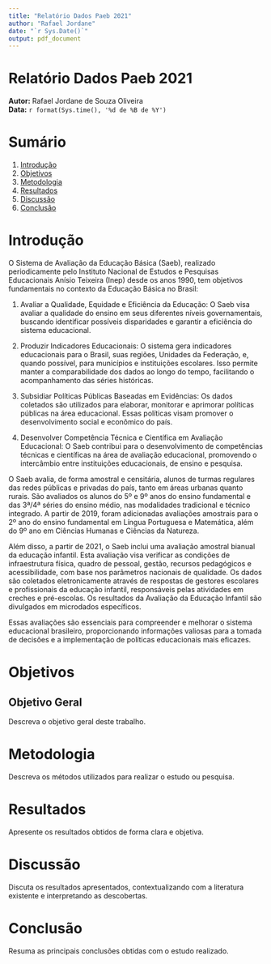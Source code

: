 ```yaml
---
title: "Relatório Dados Paeb 2021"
author: "Rafael Jordane"
date: "`r Sys.Date()`"
output: pdf_document
---
```


\newpage

# Relatório Dados Paeb 2021

**Autor:** Rafael Jordane de Souza Oliveira\
**Data:** `r format(Sys.time(), '%d de %B de %Y')`

\newpage

# Sumário

1.  [Introdução](#introdução)
2.  [Objetivos](#objetivos)
3.  [Metodologia](#metodologia)
4.  [Resultados](#resultados)
5.  [Discussão](#discussão)
6.  [Conclusão](#conclusão)

\newpage

# Introdução {#introdução}

O Sistema de Avaliação da Educação Básica (Saeb), realizado periodicamente pelo Instituto Nacional de Estudos e Pesquisas Educacionais Anísio Teixeira (Inep) desde os anos 1990, tem objetivos fundamentais no contexto da Educação Básica no Brasil:

1.  Avaliar a Qualidade, Equidade e Eficiência da Educação: O Saeb visa avaliar a qualidade do ensino em seus diferentes níveis governamentais, buscando identificar possíveis disparidades e garantir a eficiência do sistema educacional.

2.  Produzir Indicadores Educacionais: O sistema gera indicadores educacionais para o Brasil, suas regiões, Unidades da Federação, e, quando possível, para municípios e instituições escolares. Isso permite manter a comparabilidade dos dados ao longo do tempo, facilitando o acompanhamento das séries históricas.

3.  Subsidiar Políticas Públicas Baseadas em Evidências: Os dados coletados são utilizados para elaborar, monitorar e aprimorar políticas públicas na área educacional. Essas políticas visam promover o desenvolvimento social e econômico do país.

4.  Desenvolver Competência Técnica e Científica em Avaliação Educacional: O Saeb contribui para o desenvolvimento de competências técnicas e científicas na área de avaliação educacional, promovendo o intercâmbio entre instituições educacionais, de ensino e pesquisa.

O Saeb avalia, de forma amostral e censitária, alunos de turmas regulares das redes públicas e privadas do país, tanto em áreas urbanas quanto rurais. São avaliados os alunos do 5º e 9º anos do ensino fundamental e das 3ª/4ª séries do ensino médio, nas modalidades tradicional e técnico integrado. A partir de 2019, foram adicionadas avaliações amostrais para o 2º ano do ensino fundamental em Língua Portuguesa e Matemática, além do 9º ano em Ciências Humanas e Ciências da Natureza.

Além disso, a partir de 2021, o Saeb inclui uma avaliação amostral bianual da educação infantil. Esta avaliação visa verificar as condições de infraestrutura física, quadro de pessoal, gestão, recursos pedagógicos e acessibilidade, com base nos parâmetros nacionais de qualidade. Os dados são coletados eletronicamente através de respostas de gestores escolares e profissionais da educação infantil, responsáveis pelas atividades em creches e pré-escolas. Os resultados da Avaliação da Educação Infantil são divulgados em microdados específicos.

Essas avaliações são essenciais para compreender e melhorar o sistema educacional brasileiro, proporcionando informações valiosas para a tomada de decisões e a implementação de políticas educacionais mais eficazes.

# Objetivos {#objetivos}

## Objetivo Geral

Descreva o objetivo geral deste trabalho.

# Metodologia {#metodologia}

Descreva os métodos utilizados para realizar o estudo ou pesquisa.

# Resultados {#resultados}

Apresente os resultados obtidos de forma clara e objetiva.

# Discussão {#discussão}

Discuta os resultados apresentados, contextualizando com a literatura existente e interpretando as descobertas.

# Conclusão {#conclusão}

Resuma as principais conclusões obtidas com o estudo realizado.
